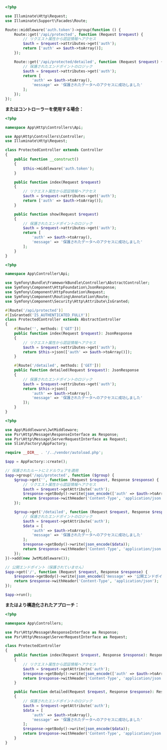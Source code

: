 
<Tabs groupId="api-framework">
  <TabItem value="laravel" label="Laravel">

```php title="routes/api.php"
<?php

use Illuminate\Http\Request;
use Illuminate\Support\Facades\Route;

Route::middleware('auth.token')->group(function () {
    Route::get('/api/protected', function (Request $request) {
        // リクエスト属性から認証情報へアクセス
        $auth = $request->attributes->get('auth');
        return ['auth' => $auth->toArray()];
    });

    Route::get('/api/protected/detailed', function (Request $request) {
        // 保護されたエンドポイントのロジック
        $auth = $request->attributes->get('auth');
        return [
            'auth' => $auth->toArray(),
            'message' => '保護されたデータへのアクセスに成功しました'
        ];
    });
});
```

**またはコントローラーを使用する場合：**

```php title="app/Http/Controllers/Api/ProtectedController.php"
<?php

namespace App\Http\Controllers\Api;

use App\Http\Controllers\Controller;
use Illuminate\Http\Request;

class ProtectedController extends Controller
{
    public function __construct()
    {
        $this->middleware('auth.token');
    }

    public function index(Request $request)
    {
        // リクエスト属性から認証情報へアクセス
        $auth = $request->attributes->get('auth');
        return ['auth' => $auth->toArray()];
    }

    public function show(Request $request)
    {
        // 保護されたエンドポイントのロジック
        $auth = $request->attributes->get('auth');
        return [
            'auth' => $auth->toArray(),
            'message' => '保護されたデータへのアクセスに成功しました'
        ];
    }
}
```

  </TabItem>
  <TabItem value="symfony" label="Symfony">

```php title="src/Controller/Api/ProtectedController.php"
<?php

namespace App\Controller\Api;

use Symfony\Bundle\FrameworkBundle\Controller\AbstractController;
use Symfony\Component\HttpFoundation\JsonResponse;
use Symfony\Component\HttpFoundation\Request;
use Symfony\Component\Routing\Annotation\Route;
use Symfony\Component\Security\Http\Attribute\IsGranted;

#[Route('/api/protected')]
#[IsGranted('IS_AUTHENTICATED_FULLY')]
class ProtectedController extends AbstractController
{
    #[Route('', methods: ['GET'])]
    public function index(Request $request): JsonResponse
    {
        // リクエスト属性から認証情報へアクセス
        $auth = $request->attributes->get('auth');
        return $this->json(['auth' => $auth->toArray()]);
    }

    #[Route('/detailed', methods: ['GET'])]
    public function detailed(Request $request): JsonResponse
    {
        // 保護されたエンドポイントのロジック
        $auth = $request->attributes->get('auth');
        return $this->json([
            'auth' => $auth->toArray(),
            'message' => '保護されたデータへのアクセスに成功しました'
        ]);
    }
}
```

  </TabItem>
  <TabItem value="slim" label="Slim">

```php title="public/index.php"
<?php

use App\Middleware\JwtMiddleware;
use Psr\Http\Message\ResponseInterface as Response;
use Psr\Http\Message\ServerRequestInterface as Request;
use Slim\Factory\AppFactory;

require __DIR__ . '/../vendor/autoload.php';

$app = AppFactory::create();

// 保護されたルートにミドルウェアを適用
$app->group('/api/protected', function ($group) {
    $group->get('', function (Request $request, Response $response) {
        // リクエスト属性から認証情報へアクセス
        $auth = $request->getAttribute('auth');
        $response->getBody()->write(json_encode(['auth' => $auth->toArray()]));
        return $response->withHeader('Content-Type', 'application/json');
    });

    $group->get('/detailed', function (Request $request, Response $response) {
        // 保護されたエンドポイントのロジック
        $auth = $request->getAttribute('auth');
        $data = [
            'auth' => $auth->toArray(),
            'message' => '保護されたデータへのアクセスに成功しました'
        ];
        $response->getBody()->write(json_encode($data));
        return $response->withHeader('Content-Type', 'application/json');
    });
})->add(new JwtMiddleware());

// 公開エンドポイント（保護されていません）
$app->get('/', function (Request $request, Response $response) {
    $response->getBody()->write(json_encode(['message' => '公開エンドポイント']));
    return $response->withHeader('Content-Type', 'application/json');
});

$app->run();
```

**またはより構造化されたアプローチ：**

```php title="src/Controllers/ProtectedController.php"
<?php

namespace App\Controllers;

use Psr\Http\Message\ResponseInterface as Response;
use Psr\Http\Message\ServerRequestInterface as Request;

class ProtectedController
{
    public function index(Request $request, Response $response): Response
    {
        // リクエスト属性から認証情報へアクセス
        $auth = $request->getAttribute('auth');
        $response->getBody()->write(json_encode(['auth' => $auth->toArray()]));
        return $response->withHeader('Content-Type', 'application/json');
    }

    public function detailed(Request $request, Response $response): Response
    {
        // 保護されたエンドポイントのロジック
        $auth = $request->getAttribute('auth');
        $data = [
            'auth' => $auth->toArray(),
            'message' => '保護されたデータへのアクセスに成功しました'
        ];
        $response->getBody()->write(json_encode($data));
        return $response->withHeader('Content-Type', 'application/json');
    }
}
```

  </TabItem>
</Tabs>
